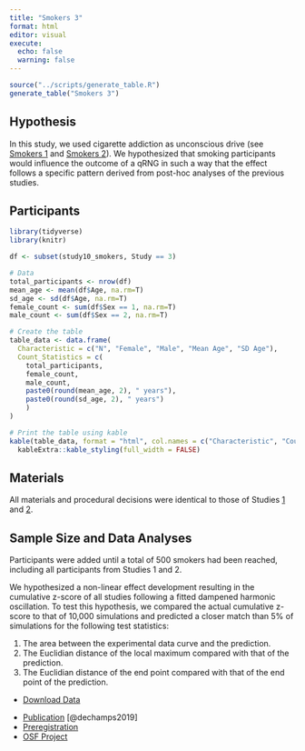 ```yaml
---
title: "Smokers 3"
format: html
editor: visual
execute: 
  echo: false
  warning: false
---
```


```r
source("../scripts/generate_table.R")
generate_table("Smokers 3")
```

## Hypothesis

In this study, we used cigarette addiction as unconscious drive (see [Smokers 1](smokers1.html) and [Smokers 2](smokers2.html)). We hypothesized that smoking participants would influence the outcome of a qRNG in such a way that the effect follows a specific pattern derived from post-hoc analyses of the previous studies.

## Participants

```r
library(tidyverse)
library(knitr)

df <- subset(study10_smokers, Study == 3)

# Data
total_participants <- nrow(df)
mean_age <- mean(df$Age, na.rm=T)
sd_age <- sd(df$Age, na.rm=T)
female_count <- sum(df$Sex == 1, na.rm=T)
male_count <- sum(df$Sex == 2, na.rm=T)

# Create the table
table_data <- data.frame(
  Characteristic = c("N", "Female", "Male", "Mean Age", "SD Age"),
  Count_Statistics = c(
    total_participants,
    female_count,
    male_count,
    paste0(round(mean_age, 2), " years"),
    paste0(round(sd_age, 2), " years")
    )
)

# Print the table using kable
kable(table_data, format = "html", col.names = c("Characteristic", "Count/Statistic")) %>%
  kableExtra::kable_styling(full_width = FALSE)

```

## Materials

All materials and procedural decisions were identical to those of Studies [1](smokers1.html) and [2](smokers2.html).

## Sample Size and Data Analyses

Participants were added until a total of 500 smokers had been reached, including all participants from Studies 1 and 2.

We hypothesized a non-linear effect development resulting in the cumulative z-score of all studies following a fitted dampened harmonic oscillation. To test this hypothesis, we compared the actual cumulative z-score to that of 10,000 simulations and predicted a closer match than 5% of simulations for the following test statistics:

1.  The area between the experimental data curve and the prediction.
2.  The Euclidian distance of the local maximum compared with that of the prediction.
3.  The Euclidian distance of the end point compared with that of the end point of the prediction.

::: {.callout-tip title="Data" collapse="false"}
-   [Download Data](../data/smokers/smokers3.csv)
:::

::: {.callout-note title="Resources" collapse="false"}
-   [Publication](https://journalofscientificexploration.org/index.php/jse/article/view/1513) [@dechamps2019]
-   [Preregistration](https://osf.io/r6z8y)
-   [OSF Project](https://osf.io/wk9es)
:::
